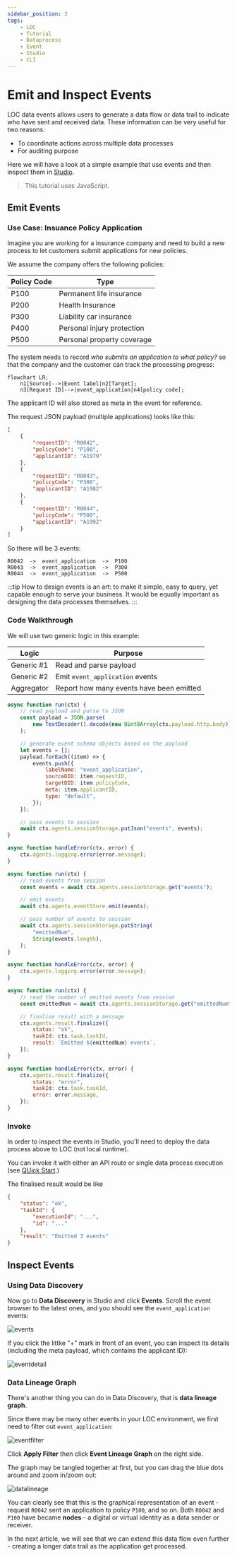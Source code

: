 ```yaml
---
sidebar_position: 3
tags:
    - LOC
    - Tutorial
    - Dataprocess
    - Event
    - Studio
    - CLI
---
```


# Emit and Inspect Events

LOC data events allows users to generate a data flow or data trail to indicate who have sent and received data. These information can be very useful for two reasons:

-   To coordinate actions across multiple data processes
-   For auditing purpose

Here we will have a look at a simple example that use events and then inspect them in [Studio](/legacy/0.6/category/studio-guide).

> This tutorial uses JavaScript.

## Emit Events

### Use Case: Insuance Policy Application

Imagine you are working for a insurance company and need to build a new process to let customers submit applications for new policies.

We assume the company offers the following policies:

| Policy Code | Type                       |
| ----------- | -------------------------- |
| P100        | Permanent life insurance   |
| P200        | Health Insurance           |
| P300        | Liability car insurance    |
| P400        | Personal injury protection |
| P500        | Personal property coverage |

The system needs to record _who submits an application to what policy?_ so that the company and the customer can track the processing progress:

```mermaid
flowchart LR;
    n1[Source]-->|Event label|n2[Target];
    n3[Request ID]-->|event_application|n4[policy code];
```

The applicant ID will also stored as meta in the event for reference.

The request JSON payload (multiple applications) looks like this:

```json title="payload" showLineNumbers
[
    {
        "requestID": "R0042",
        "policyCode": "P100",
        "applicantID": "A1979"
    },
    {
        "requestID": "R0043",
        "policyCode": "P300",
        "applicantID": "A1982"
    },
    {
        "requestID": "R0044",
        "policyCode": "P500",
        "applicantID": "A1992"
    }
]
```

So there will be 3 events:

```
R0042  ->  event_application  ->  P100
R0043  ->  event_application  ->  P300
R0044  ->  event_application  ->  P500
```

:::tip
How to design events is an art: to make it simple, easy to query, yet capable enough to serve your business. It would be equally important as designing the data processes themselves.
:::

### Code Walkthrough

We will use two generic logic in this example:

| Logic      | Purpose                                  |
| ---------- | ---------------------------------------- |
| Generic #1 | Read and parse payload                   |
| Generic #2 | Emit `event_application` events          |
| Aggregator | Report how many events have been emitted |

```javascript title="Generic logic #1" showLineNumbers
async function run(ctx) {
    // read payload and parse to JSON
    const payload = JSON.parse(
        new TextDecoder().decode(new Uint8Array(ctx.payload.http.body)),
    );

    // generate event schema objects based on the payload
    let events = [];
    payload.forEach((item) => {
        events.push({
            labelName: "event_application",
            sourceDID: item.requestID,
            targetDID: item.policyCode,
            meta: item.applicantID,
            type: "default",
        });
    });

    // pass events to session
    await ctx.agents.sessionStorage.putJson("events", events);
}

async function handleError(ctx, error) {
    ctx.agents.logging.error(error.message);
}
```

```javascript title="Generic logic #2" showLineNumbers
async function run(ctx) {
    // read events from session
    const events = await ctx.agents.sessionStorage.get("events");

    // emit events
    await ctx.agents.eventStore.emit(events);

    // pass number of events to session
    await ctx.agents.sessionStorage.putString(
        "emittedNum",
        String(events.length),
    );
}

async function handleError(ctx, error) {
    ctx.agents.logging.error(error.message);
}
```

```javascript title="Aggregator logic" showLineNumbers
async function run(ctx) {
    // read the number of emitted events from session
    const emittedNum = await ctx.agents.sessionStorage.get("emittedNum");

    // finalise result with a message
    ctx.agents.result.finalize({
        status: "ok",
        taskId: ctx.task.taskId,
        result: `Emitted ${emittedNum} events`,
    });
}

async function handleError(ctx, error) {
    ctx.agents.result.finalize({
        status: "error",
        taskId: ctx.task.taskId,
        error: error.message,
    });
}
```

### Invoke

In order to inspect the events in Studio, you'll need to deploy the data process above to LOC (not local runtime).

You can invoke it with either an API route or single data process execution (see [QUick Start](/legacy/0.6/quickstart).)

The finalised result would be like

```json
{
    "status": "ok",
    "taskId": {
        "executionId": "...",
        "id": "..."
    },
    "result": "Emitted 3 events"
}
```

## Inspect Events

### Using Data Discovery

Now go to **Data Discovery** in Studio and click **Events**. Scroll the event browser to the latest ones, and you should see the `event_application` events:

![events](./img/events.png)

If you click the littke "+" mark in front of an event, you can inspect its details (including the meta payload, which contains the applicant ID):

![eventdetail](./img/eventdetail.png)

### Data Lineage Graph

There's another thing you can do in Data Discovery, that is **data lineage graph**.

Since there may be many other events in your LOC environment, we first need to filter out `event_application`:

![eventfilter](./img/eventfilter.png)

Click **Apply Filter** then click **Event Lineage Graph** on the right side.

The graph may be tangled together at first, but you can drag the blue dots around and zoom in/zoom out:

![datalineage](./img/datalineage.png)

You can clearly see that this is the graphical representation of an event - request `R0042` sent an application to policy `P100`, and so on. Both `R0042` and `P100` have became **nodes** - a digital or virtual identity as a data sender or receiver.

In the next article, we will see that we can extend this data flow even further - creating a longer data trail as the application get processed.
